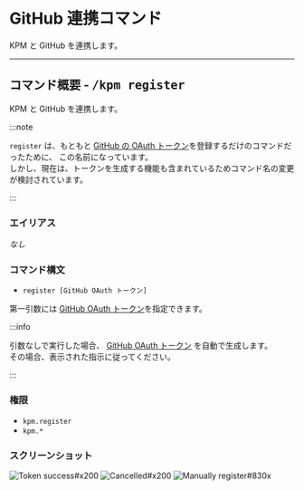 
# GitHub 連携コマンド

KPM と GitHub を連携します。

---

## コマンド概要 - <kbd>/kpm register</kbd>

KPM と GitHub を連携します。

:::note

`register` は、もともと [GitHub の OAuth トークン](/docs/expressions#github-oauth-トークン)を登録するだけのコマンドだったために、
この名前になっています。  
しかし、現在は、トークンを生成する機能も含まれているためコマンド名の変更が検討されています。

:::

<BelowDocument docId="use-kpm/getting-started/link-github" />

### エイリアス

_なし_

### コマンド構文

- `register [GitHub OAuth トークン]`

第一引数には [GitHub OAuth トークン](/docs/expressions#github-oauth-トークン)を指定できます。

:::info

引数なしで実行した場合、 [GitHub OAuth トークン](/docs/expressions#github-oauth-トークン) を自動で生成します。  
その場合、表示された指示に従ってください。

:::

### 権限

- `kpm.register`
- `kpm.*`

### スクリーンショット

![Token success#x200](images/register/success.png)
![Cancelled#x200](images/register/cancel.png)
![Manually register#830x](images/register/manual-register.png)

